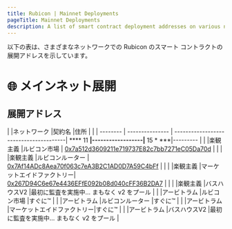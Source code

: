 ```yaml
---
title: Rubicon | Mainnet Deployments
pageTitle: Mainnet Deployments
description: A list of smart contract deployment addresses on various networks.
---
```


以下の表は、さまざまなネットワークでの Rubicon のスマート コントラクトの展開アドレスを示しています。

# 🌐 メインネット展開

## 展開アドレス

| |ネットワーク |契約名 |住所 |
| | -------- | --------------- | ---------------------------------------| **** 11 ****|------------------|**** 15 * ***|--------- |
| |楽観主義 |ルビコン市場 | [0x7a512d3609211e719737E82c7bb7271eC05Da70d](https://optimistic.etherscan.io/address/0x7a512d3609211e719737E82c7bb7271eC05Da70d) | |
| |楽観主義 |ルビコンルーター | [0x7Af14ADc8Aea70f063c7eA3B2C1AD0D7A59C4bFf](https://optimistic.etherscan.io/address/0x7Af14ADc8Aea70f063c7eA3B2C1AD0D7A59C4bFf) | |
| |楽観主義 |マーケットエイドファクトリー| [0x267D94C6e67e4436EFfE092b08d040cFF36B2DA7](https://optimistic.etherscan.io/address/0x267D94C6e67e4436EFfE092b08d040cFF36B2DA7) | |
| |楽観主義 |バスハウスV2 |最初に監査を実施中... まもなく v2 をプール |
| |アービトラム |ルビコン市場 |すぐに™ |
| |アービトラム |ルビコンルーター |すぐに™ |
| |アービトラム |マーケットエイドファクトリー|すぐに™ |
| |アービトラム |バスハウスV2 |最初に監査を実施中... まもなく v2 をプール |